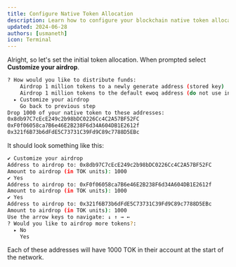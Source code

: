 ```yaml
---
title: Configure Native Token Allocation
description: Learn how to configure your blockchain native token allocation.
updated: 2024-06-28
authors: [usmaneth]
icon: Terminal
---
```


Alright, so let's set the initial token allocation. When prompted select **Customize your airdrop**.

```bash
? How would you like to distribute funds: 
    Airdrop 1 million tokens to a newly generate address (stored key)
    Airdrop 1 million tokens to the default ewoq address (do not use in production)
  ▸ Customize your airdrop
    Go back to previous step
Drop 1000 of your native token to these addresses:
0x8db97C7cEcE249c2b98bDC0226Cc4C2A57BF52FC
0xF0f06058ca7B6e46E2B238F6d34A604DB1E2612f
0x321f6B73b6dFdE5C73731C39Fd9C89c7788D5EBc
```

It should look something like this:

```bash
✔ Customize your airdrop
Address to airdrop to: 0x8db97C7cEcE249c2b98bDC0226Cc4C2A57BF52FC
Amount to airdrop (in TOK units): 1000
✔ Yes
Address to airdrop to: 0xF0f06058ca7B6e46E2B238F6d34A604DB1E2612f
Amount to airdrop (in TOK units): 1000
✔ Yes
Address to airdrop to: 0x321f6B73b6dFdE5C73731C39Fd9C89c7788D5EBc
Amount to airdrop (in TOK units): 1000
Use the arrow keys to navigate: ↓ ↑ → ← 
? Would you like to airdrop more tokens?: 
  ▸ No
    Yes
```

Each of these addresses will have 1000 TOK in their account at the start of the network.